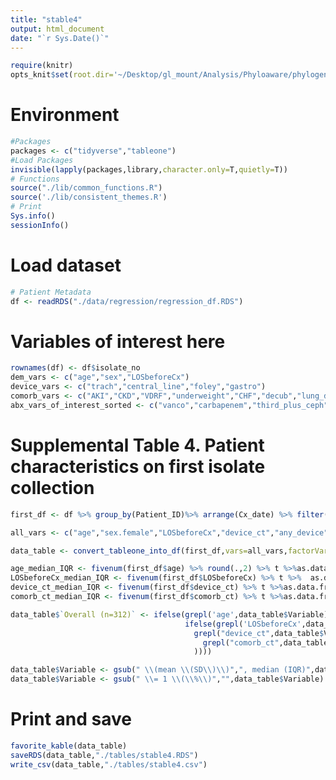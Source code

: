 ```yaml
---
title: "stable4"
output: html_document
date: "`r Sys.Date()`"
---
```



```r
require(knitr) 
opts_knit$set(root.dir='~/Desktop/gl_mount/Analysis/Phyloaware/phylogenetic-resistance-ms/')
```

# Environment
```r
#Packages
packages <- c("tidyverse","tableone")   
#Load Packages
invisible(lapply(packages,library,character.only=T,quietly=T)) 
# Functions
source("./lib/common_functions.R")
source('./lib/consistent_themes.R')
# Print
Sys.info()
sessionInfo() 
``` 

# Load dataset
```r
# Patient Metadata
df <- readRDS("./data/regression/regression_df.RDS") 
```

# Variables of interest here
```r
rownames(df) <- df$isolate_no 
dem_vars <- c("age","sex","LOSbeforeCx")
device_vars <- c("trach","central_line","foley","gastro")
comorb_vars <- c("AKI","CKD","VDRF","underweight","CHF","decub","lung_dz","brain_injury","malignancy","obese")    
abx_vars_of_interest_sorted <- c("vanco","carbapenem","third_plus_ceph","AG","amikacin","tobra","gent","flagyl","FQ",'linezolid',"tigecycline","zosyn","poly_colistin","dapto",'bactrim',"aztreonam")%>% paste0(.,"_1d")
```

# Supplemental Table 4. Patient characteristics on first isolate collection
```r
first_df <- df %>% group_by(Patient_ID)%>% arrange(Cx_date) %>% filter(row_number()==1) %>% as.data.frame

all_vars <- c("age","sex.female","LOSbeforeCx","device_ct","any_device",device_vars,"comorb_ct","multimorbid",comorb_vars,"any_antibiotic_1d",abx_vars_of_interest_sorted)

data_table <- convert_tableone_into_df(first_df,vars=all_vars,factorVars=c(all_vars %>% subset(!.%in% c("age","device_ct","comorb_ct","LOSbeforeCx"))))  

age_median_IQR <- fivenum(first_df$age) %>% round(.,2) %>% t %>%as.data.frame %>% `colnames<-`(c("min","lower","median","upper","max")) %>% mutate(IQR = upper - lower) %>% paste0(.$median," (",.$IQR,")")
LOSbeforeCx_median_IQR <- fivenum(first_df$LOSbeforeCx) %>% t %>%  as.data.frame %>%`colnames<-`(c("min","lower","median","upper","max")) %>% mutate(IQR = upper - lower )%>% paste0(.$median," (",.$IQR,")")
device_ct_median_IQR <- fivenum(first_df$device_ct) %>% t %>%as.data.frame %>% `colnames<-`(c("min","lower","median","upper","max")) %>% mutate(IQR = upper - lower )%>% paste0(.$median," (",.$IQR,")")
comorb_ct_median_IQR <- fivenum(first_df$comorb_ct) %>% t %>%as.data.frame %>% `colnames<-`(c("min","lower","median","upper","max")) %>% mutate(IQR = upper - lower) %>% paste0(.$median," (",.$IQR,")") 

data_table$`Overall (n=312)` <- ifelse(grepl('age',data_table$Variable),age_median_IQR,
                                       ifelse(grepl('LOSbeforeCx',data_table$Variable),LOSbeforeCx_median_IQR,ifelse(
                                         grepl("device_ct",data_table$Variable),device_ct_median_IQR,ifelse(
                                           grepl("comorb_ct",data_table$Variable),comorb_ct_median_IQR,data_table$`Overall (n=312)`
                                         ))))

data_table$Variable <- gsub(" \\(mean \\(SD\\)\\)",", median (IQR)",data_table$Variable)
data_table$Variable <- gsub(" \\= 1 \\(\\%\\)","",data_table$Variable)
```

# Print and save
```r
favorite_kable(data_table)
saveRDS(data_table,"./tables/stable4.RDS")
write_csv(data_table,"./tables/stable4.csv")
```

